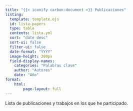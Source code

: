 ```yaml
---
title: "{{< iconify carbon:document >}} Publicaciones"
listing:
  template: template.ejs
  id: lista-papers
  type: table
  contents: lista.yml
  sort: "date desc"
  sort-ui: false
  filter-ui: false
  date-format: "YYYY"
  image-height: 200px
  field-display-names:
    categories: "Palabras clave"
    author: "Autores"
    date: "Año"
format:
    html:
        page-layout: full
---
```



Lista de publicaciones y trabajos en los que he participado.
<br>
<br>

::: {#lista-papers}
:::
